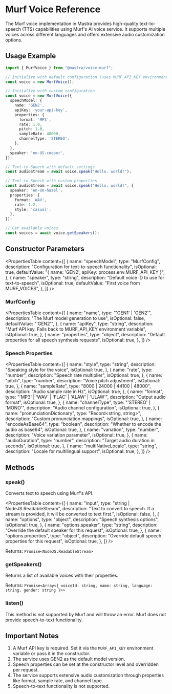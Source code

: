 # Murf Voice Reference

The Murf voice implementation in Mastra provides high-quality text-to-speech (TTS) capabilities using Murf's AI voice service. It supports multiple voices across different languages and offers extensive audio customization options.

## Usage Example

```typescript
import { MurfVoice } from "@mastra/voice-murf";

// Initialize with default configuration (uses MURF_API_KEY environment variable)
const voice = new MurfVoice();

// Initialize with custom configuration
const voice = new MurfVoice({
  speechModel: {
    name: 'GEN2',
    apiKey: 'your-api-key',
    properties: {
      format: 'MP3',
      rate: 1.0,
      pitch: 1.0,
      sampleRate: 48000,
      channelType: 'STEREO',
    },
  },
  speaker: 'en-US-cooper',
});

// Text-to-Speech with default settings
const audioStream = await voice.speak("Hello, world!");

// Text-to-Speech with custom properties
const audioStream = await voice.speak("Hello, world!", {
  speaker: 'en-UK-hazel',
  properties: {
    format: 'WAV',
    rate: 1.2,
    style: 'casual',
  },
});

// Get available voices
const voices = await voice.getSpeakers();
```

## Constructor Parameters

<PropertiesTable
  content={[
    {
      name: "speechModel",
      type: "MurfConfig",
      description: "Configuration for text-to-speech functionality",
      isOptional: true,
      defaultValue: "{ name: 'GEN2', apiKey: process.env.MURF_API_KEY }",
    },
    {
      name: "speaker",
      type: "string",
      description: "Default voice ID to use for text-to-speech",
      isOptional: true,
      defaultValue: "First voice from MURF_VOICES",
    },
  ]}
/>

### MurfConfig

<PropertiesTable
  content={[
    {
      name: "name",
      type: "'GEN1' | 'GEN2'",
      description: "The Murf model generation to use",
      isOptional: false,
      defaultValue: "'GEN2'",
    },
    {
      name: "apiKey",
      type: "string",
      description: "Murf API key. Falls back to MURF_API_KEY environment variable",
      isOptional: true,
    },
    {
      name: "properties",
      type: "object",
      description: "Default properties for all speech synthesis requests",
      isOptional: true,
    },
  ]}
/>

### Speech Properties

<PropertiesTable
  content={[
    {
      name: "style",
      type: "string",
      description: "Speaking style for the voice",
      isOptional: true,
    },
    {
      name: "rate",
      type: "number",
      description: "Speech rate multiplier",
      isOptional: true,
    },
    {
      name: "pitch",
      type: "number",
      description: "Voice pitch adjustment",
      isOptional: true,
    },
    {
      name: "sampleRate",
      type: "8000 | 24000 | 44100 | 48000",
      description: "Audio sample rate in Hz",
      isOptional: true,
    },
    {
      name: "format",
      type: "'MP3' | 'WAV' | 'FLAC' | 'ALAW' | 'ULAW'",
      description: "Output audio format",
      isOptional: true,
    },
    {
      name: "channelType",
      type: "'STEREO' | 'MONO'",
      description: "Audio channel configuration",
      isOptional: true,
    },
    {
      name: "pronunciationDictionary",
      type: "Record<string, string>",
      description: "Custom pronunciation mappings",
      isOptional: true,
    },
    {
      name: "encodeAsBase64",
      type: "boolean",
      description: "Whether to encode the audio as base64",
      isOptional: true,
    },
    {
      name: "variation",
      type: "number",
      description: "Voice variation parameter",
      isOptional: true,
    },
    {
      name: "audioDuration",
      type: "number",
      description: "Target audio duration in seconds",
      isOptional: true,
    },
    {
      name: "multiNativeLocale",
      type: "string",
      description: "Locale for multilingual support",
      isOptional: true,
    },
  ]}
/>

## Methods

### speak()

Converts text to speech using Murf's API.

<PropertiesTable
  content={[
    {
      name: "input",
      type: "string | NodeJS.ReadableStream",
      description: "Text to convert to speech. If a stream is provided, it will be converted to text first.",
      isOptional: false,
    },
    {
      name: "options",
      type: "object",
      description: "Speech synthesis options",
      isOptional: true,
    },
    {
      name: "options.speaker",
      type: "string",
      description: "Override the default speaker for this request",
      isOptional: true,
    },
    {
      name: "options.properties",
      type: "object",
      description: "Override default speech properties for this request",
      isOptional: true,
    },
  ]}
/>

Returns: `Promise<NodeJS.ReadableStream>`

### getSpeakers()

Returns a list of available voices with their properties.

Returns: `Promise<Array<{ voiceId: string, name: string, language: string, gender: string }>>`

### listen()

This method is not supported by Murf and will throw an error. Murf does not provide speech-to-text functionality.

## Important Notes

1. A Murf API key is required. Set it via the `MURF_API_KEY` environment variable or pass it in the constructor.
2. The service uses GEN2 as the default model version.
3. Speech properties can be set at the constructor level and overridden per request.
4. The service supports extensive audio customization through properties like format, sample rate, and channel type.
5. Speech-to-text functionality is not supported.
